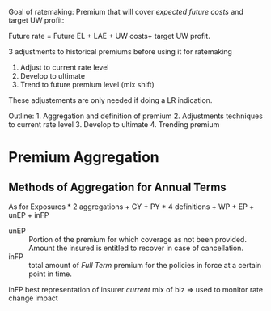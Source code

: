 
Goal of ratemaking: Premium that will cover *expected future costs* and
target UW profit:

Future rate = Future EL + LAE + UW costs+ target UW profit.

3 adjustments to historical premiums before using it for ratemaking

1. Adjust to current rate level
2. Develop to ultimate
3. Trend to future premium level (mix shift)


These adjustements are only needed if doing a LR indication.

Outline:
1. Aggregation and definition of premium 
2. Adjustments techniques to current rate level
3. Develop to ultimate
4. Trending premium




Premium Aggregation
==============================


Methods of Aggregation for Annual Terms
-----------------------------------------


As for Exposures
* 2 aggregations
  + CY
  + PY
* 4 definitions
  + WP
  + EP
  + unEP
  + inFP


unEP
: Portion of the premium for which coverage as not been provided. 
: Amount the insured is entitled to recover in case of cancellation.


inFP
: total amount of *Full Term* premium for the policies in force at a certain
point in time.

inFP best representation of insurer *current* mix of biz => used to monitor
rate change impact
